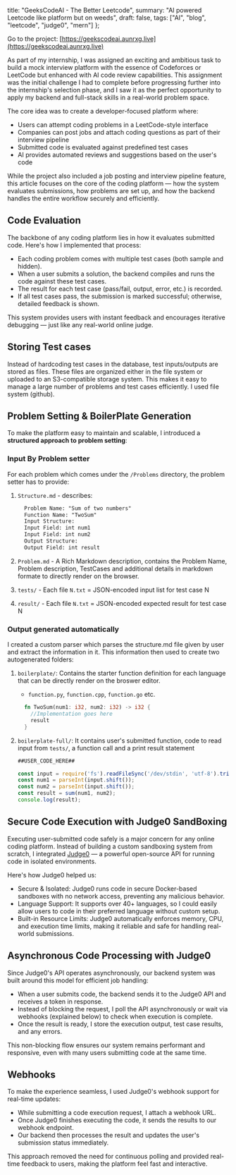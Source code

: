   title: "GeeksCodeAI - The Better Leetcode",
  summary: "AI powered Leetcode like platform but on weeds",
  draft: false,
  tags: ["AI", "blog", "leetcode", "judge0", "mern"]
};

Go to the project: [https://geekscodeai.aunrxg.live](https://geekscodeai.aunrxg.live)

As part of my internship, I was assigned an exciting and ambitious task to build a mock interview platform with the essence of Codeforces or LeetCode but enhanced with AI code review capabilities. This assignment was the initial challenge I had to complete before progressing further into the internship's selection phase, and I saw it as the perfect opportunity to apply my backend and full-stack skills in a real-world problem space.

The core idea was to create a developer-focused platform where:

  - Users can attempt coding problems in a LeetCode-style interface
  - Companies can post jobs and attach coding questions as part of their interview pipeline
  - Submitted code is evaluated against predefined test cases
  - AI provides automated reviews and suggestions based on the user's code

While the project also included a job posting and interview pipeline feature, this article focuses on the core of the coding platform — how the system evaluates submissions, how problems are set up, and how the backend handles the entire workflow securely and efficiently.

## Code Evaluation

The backbone of any coding platform lies in how it evaluates submitted code. Here's how I implemented that process:

  - Each coding problem comes with multiple test cases (both sample and hidden).
  - When a user submits a solution, the backend compiles and runs the code against these test cases.
  - The result for each test case (pass/fail, output, error, etc.) is recorded.
  - If all test cases pass, the submission is marked successful; otherwise, detailed feedback is shown.

This system provides users with instant feedback and encourages iterative debugging — just like any real-world online judge.

## Storing Test cases

Instead of hardcoding test cases in the database, test inputs/outputs are stored as files. These files are organized either in the file system or uploaded to an S3-compatible storage system. This makes it easy to manage a large number of problems and test cases efficiently. I used file system (github).

## Problem Setting & BoilerPlate Generation

To make the platform easy to maintain and scalable, I introduced a **structured approach to problem setting**:

### Input By Problem setter
For each problem which comes under the `/Problems` directory, the problem setter has to provide: 

1. `Structure.md` - describes: 

    ```md
      Problem Name: "Sum of two numbers"
      Function Name: "TwoSum"
      Input Structure: 
      Input Field: int num1
      Input Field: int num2
      Output Structure:
      Output Field: int result
    ```

2. `Problem.md` - A Rich Markdown description, contains the Problem Name, Problem description, TestCases and additional details in markdown formate to directly render on the browser.

3. `tests/` - Each file `N.txt` = JSON-encoded input list for test case N

4. `result/` - Each file `N.txt` = JSON-encoded expected result for test case N

### Output generated automatically

I created a custom parser which parses the structure.md file given by user and extract the information in it. This information then used to create two autogenerated folders: 

1. `boilerplate/`: Contains the starter function definition for each language that can be directly render on the broswer editor.
    - `function.py`, `function.cpp`, `function.go` etc.

    ```rs 
      fn TwoSum(num1: i32, num2: i32) -> i32 {
        //Implementation goes here
        result
      }
    ```

2. `boilerplate-full/`: It contains user's submitted function, code to read input from `tests/`, a function call and a print result statement

    ```ts
    ##USER_CODE_HERE##

    const input = require('fs').readFileSync('/dev/stdin', 'utf-8').trim().split('\n').join(' ').split(' ');
    const num1 = parseInt(input.shift());
    const num2 = parseInt(input.shift());
    const result = sum(num1, num2);
    console.log(result);
    ```

## Secure Code Execution with Judge0 SandBoxing

Executing user-submitted code safely is a major concern for any online coding platform. Instead of building a custom sandboxing system from scratch, I integrated [Judge0](https://judge0.com) — a powerful open-source API for running code in isolated environments.

Here's how Judge0 helped us:

  - Secure & Isolated: Judge0 runs code in secure Docker-based sandboxes with no network access, preventing any malicious behavior.
  - Language Support: It supports over 40+ languages, so I could easily allow users to code in their preferred language without custom setup.
  - Built-in Resource Limits: Judge0 automatically enforces memory, CPU, and execution time limits, making it reliable and safe for handling real-world submissions.

## Asynchronous Code Processing with Judge0

Since Judge0's API operates asynchronously, our backend system was built around this model for efficient job handling:

  - When a user submits code, the backend sends it to the Judge0 API and receives a token in response.
  - Instead of blocking the request, I poll the API asynchronously or wait via webhooks (explained below) to check when execution is complete.
  - Once the result is ready, I store the execution output, test case results, and any errors.

This non-blocking flow ensures our system remains performant and responsive, even with many users submitting code at the same time.

## Webhooks

To make the experience seamless, I used Judge0's webhook support for real-time updates:

  - While submitting a code execution request, I attach a webhook URL.
  - Once Judge0 finishes executing the code, it sends the results to our webhook endpoint.
  - Our backend then processes the result and updates the user's submission status immediately.

This approach removed the need for continuous polling and provided real-time feedback to users, making the platform feel fast and interactive.